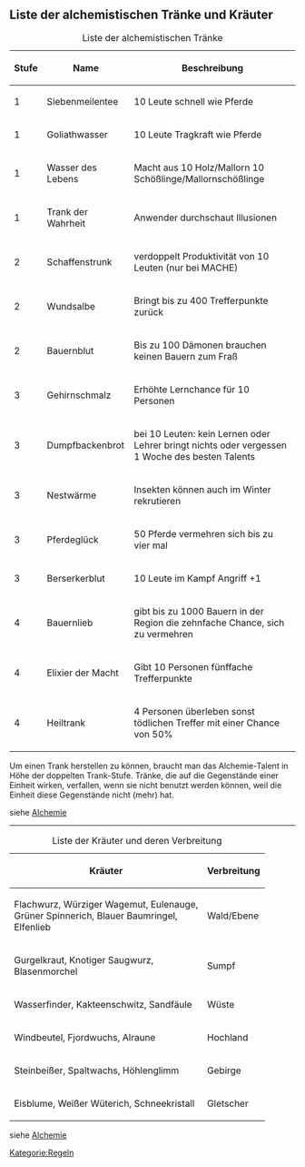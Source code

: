 == Liste der alchemistischen Tränke und Kräuter ==

{| border="1" align="center"
|+ Liste der alchemistischen Tränke
!Stufe 	!!Name 	!!Beschreibung
|-
|1|| 	Siebenmeilentee 	||10 Leute schnell wie Pferde
|-
|1|| 	Goliathwasser   	||10 Leute Tragkraft wie Pferde
|-
|1|| 	Wasser des Lebens 	||Macht aus 10 Holz/Mallorn 10 Schößlinge/Mallornschößlinge
|-
|1|| 	Trank der Wahrheit 	||Anwender durchschaut Illusionen
|-
|2|| 	Schaffenstrunk  	||verdoppelt Produktivität von 10 Leuten (nur bei MACHE)
|-
|2|| 	Wundsalbe       	||Bringt bis zu 400 Trefferpunkte zurück
|-
|2|| 	Bauernblut      	||Bis zu 100 Dämonen brauchen keinen Bauern zum Fraß
|-
|3|| 	Gehirnschmalz   	||Erhöhte Lernchance für 10 Personen
|-
|3|| 	Dumpfbackenbrot 	||bei 10 Leuten: kein Lernen oder Lehrer bringt nichts oder vergessen 1 Woche des besten Talents
|-
|3|| 	Nestwärme       	||Insekten können auch im Winter rekrutieren
|-
|3|| 	Pferdeglück     	||50 Pferde vermehren sich bis zu vier mal
|-
|3|| 	Berserkerblut   	||10 Leute im Kampf Angriff +1
|-
|4|| 	Bauernlieb      	||gibt bis zu 1000 Bauern in der Region die zehnfache Chance, sich zu vermehren
|-
|4|| 	Elixier der Macht 	||Gibt 10 Personen fünffache Trefferpunkte
|-
|4|| 	Heiltrank       	||4 Personen überleben sonst tödlichen Treffer mit einer Chance von 50%
|}

Um einen Trank herstellen zu können, braucht man das Alchemie-Talent in Höhe der doppelten Trank-Stufe.
Tränke, die auf die Gegenstände einer Einheit wirken, verfallen, wenn sie nicht benutzt werden können, weil die Einheit diese Gegenstände nicht (mehr) hat.

siehe [[Trank|Alchemie]]

----

{| border="1" align="center"
|+ Liste der Kräuter und deren Verbreitung
!Kräuter 	!!Verbreitung
|-
|Flachwurz, Würziger Wagemut, Eulenauge,<br>Grüner Spinnerich, Blauer Baumringel,<br>Elfenlieb 	||Wald/Ebene
|-
|Gurgelkraut, Knotiger Saugwurz,<br>Blasenmorchel 	||Sumpf
|-
|Wasserfinder, Kakteenschwitz, Sandfäule 	||Wüste
|-
|Windbeutel, Fjordwuchs, Alraune 	||Hochland
|-
|Steinbeißer, Spaltwachs, Höhlenglimm 	||Gebirge
|-
|Eisblume, Weißer Wüterich, Schneekristall 	||Gletscher
|}

siehe [[Trank|Alchemie]]

[[Kategorie:Regeln]]